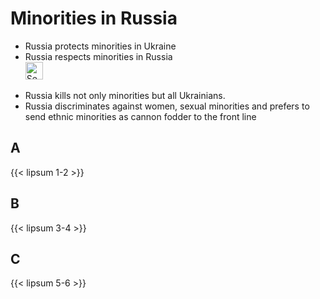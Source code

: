 # Minorities in Russia {#sec-minorities-russia}

::: {.callout-caution title="Myth"}
- Russia protects minorities in Ukraine
- Russia respects minorities in Russia
[<br>![Search for topic in EUvsDisinfo](../all_common_img/EUvsDisinfo_400x240.jpg){height=2em}](https://euvsdisinfo.eu/disinformation-cases/?text=Minorities%20russia&sort=relevance)
:::

::: {.callout-tip title="Truth"}
- Russia kills not only minorities but all Ukrainians. 
- Russia discriminates against women, sexual minorities and prefers to send ethnic minorities as cannon fodder to the front line
:::

## A

{{< lipsum 1-2 >}}

## B

{{< lipsum 3-4 >}}

## C

{{< lipsum 5-6 >}}


